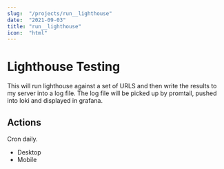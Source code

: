 ```yaml
---
slug:  "/projects/run__lighthouse"
date:  "2021-09-03"
title: "run__lighthouse"
icon:  "html"
---
```



# Lighthouse Testing

This will run lighthouse against a set of URLS and then write the results to my server into a log file.
The log file will be picked up by promtail, pushed into loki and displayed in grafana.

## Actions
Cron daily.

- Desktop
- Mobile